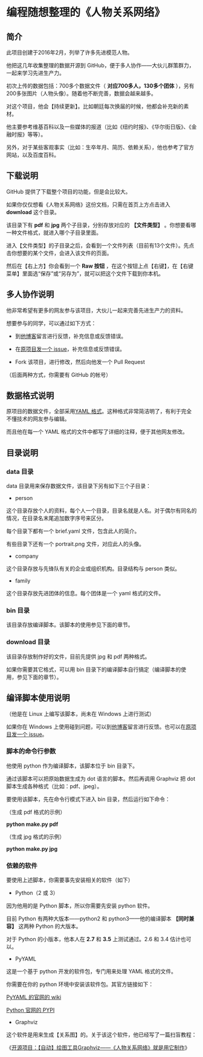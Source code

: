 = 编程随想整理的《人物关系网络》 =

== 简介 ==

此项目创建于2016年2月，列举了许多先进模范人物。

他把这几年收集整理的数据开源到 GitHub，便于多人协作——大伙儿群策群力，一起来学习先进生产力。

初次上传的数据包括：700多个数据文件（ '''对应700多人，130多个团体''' ），另有200多张图片（人物头像）。随着他不断完善，数据会越来越多。

对这个项目，他会【持续更新】。比如朝廷每次换届的时候，他都会补充新的素材。

他主要参考维基百科以及一些媒体的报道（比如《纽约时报》、《华尔街日版》、《金融时报》等等）。

另外，对于某些客观事实（比如：生卒年月、简历、依赖关系），他也参考了官方网站，以及百度百科。


== 下载说明 ==

GitHub 提供了下载整个项目的功能，但是会比较大。

如果你仅仅想看《人物关系网络》这份文档，只需在首页上方点击进入 '''download''' 这个目录。

该目录下有 '''pdf''' 和 '''jpg''' 两个子目录，分别存放对应的 '''【文件类型】''' 。你想要看哪一种文件格式，就进入哪个子目录里面。

进入【文件类型】的子目录之后，会看到一个文件列表（目前有13个文件）。先点击你想要的某个文件，会进入该文件的页面。

然后在【右上方】你会看到一个 '''Raw 按钮''' ，在这个按钮上点【右键】，在【右键菜单】里面选“保存”或“另存为”，就可以把这个文件下载到你本机。


== 多人协作说明 ==

他非常希望有更多的网友参与该项目，大伙儿一起来完善先进生产力的资料。

想要参与的同学，可以通过如下方式：

* 到[https://program-think.blogspot.com/ 他博客]留言进行反馈，补充信息或反馈错误。

* 在[https://github.com/programthink/zhao/issues 原项目发一个 issue]，补充信息或反馈错误。

* Fork 该项目，进行修改，然后向他发一个 Pull Request

（后面两种方式，你需要有 GitHub 的帐号）


== 数据格式说明 ==

原项目的数据文件，全部采用[https://zh.wikipedia.org/wiki/YAML YAML 格式]。这种格式非常简洁明了，有利于完全不懂技术的网友参与编辑。

而且他在每一个 YAML 格式的文件中都写了详细的注释，便于其他网友修改。


== 目录说明 ==

=== data 目录 ===

data 目录用来保存数据文件，该目录下另有如下三个子目录：

* person

这个目录存放个人的资料，每个人一个目录，目录名就是人名。对于偶尔有同名的情况，在目录名末尾追加数字序号来区分。

每个目录下都有一个 brief.yaml 文件，包含此人的简介。

有些目录下还有一个 portrait.png 文件，对应此人的头像。

* company

这个目录存放与先锋队有关的企业或组织机构。目录结构与 person 类似。

* family

这个目录存放先进团体的信息。每个团体是一个 yaml 格式的文件。

=== bin 目录 ===

该目录存放编译脚本。该脚本的使用参见下面的章节。

=== download 目录 ===

该目录存放制作好的文件，目前先提供 jpg 和 pdf 两种格式。

如果你需要其它格式，可以用 bin 目录下的编译脚本自行搞定（编译脚本的使用，参见下面的章节）。


== 编译脚本使用说明 ==

（他是在 Linux 上编写该脚本，尚未在 Windows 上进行测试）

如果你在 Windows 上使用碰到问题，可以到[https://program-think.blogspot.com/ 他博客]留言进行反馈。也可以在[https://github.com/programthink/zhao/issues 原项目发一个 issue]。

=== 脚本的命令行参数 ===

他使用 python 作为编译脚本，该脚本位于 bin 目录下。

通过该脚本可以把原始数据生成为 dot 语言的脚本。然后再调用 Graphviz 把 dot 脚本生成各种格式（比如：pdf、jpeg）。

要使用该脚本，先在命令行模式下进入 bin 目录，然后运行如下命令：

（生成 pdf 格式的示例）

'''python make.py pdf'''

（生成 jpg 格式的示例）

'''python make.py jpg'''

=== 依赖的软件 ===

要使用上述脚本，你需要事先安装相关的软件（如下）

* Python（2 或 3）

因为他用的是 Python 脚本，所以你需要先安装 python 软件。

目前 Python 有两种大版本——python2 和 python3——他的编译脚本 '''【同时兼容】''' 这两种 Python 的大版本。

对于 Python 的小版本，他本人在 '''2.7''' 和 '''3.5''' 上测试通过。2.6 和 3.4 估计也可以。

* PyYAML

这是一个基于 python 开发的软件包，专门用来处理 YAML 格式的文件。

你需要在你的 python 环境中安装该软件包。其官方链接如下：

[http://pyyaml.org/wiki/PyYAML PyYAML 的官网的 wiki]

[https://pypi.python.org/pypi/PyYAML Python 官网的 PYPI]

* Graphviz

这个软件是用来生成【关系图】的。关于该这个软件，他已经写了一篇扫盲教程：

《[https://program-think.blogspot.com/2016/02/opensource-review-graphviz.html 开源项目：【自动】绘图工具Graphviz——《人物关系网络》就是用它制作]》
